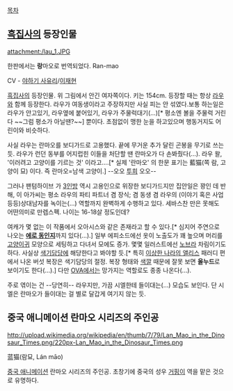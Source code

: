 [[목차]]

== [[흑집사]]의 등장인물 ==
attachment:/lau_1.JPG

한판에서는 '''랑'''마오로 번역되었다.
Ran-mao

CV - [[야하기 사유리]]/[[이재현]]

[[흑집사]]의 등장인물. 위 그림에서 안긴 여자쪽이다. 키는 154cm. 등장할 때는 항상 [[라우]]와 함께 등장한다. 라우가 여동생이라고 주장하지만 사실 피는 안 섞였다.보통 하는일은 라우가 안고있기, 라우옆에 붙어있기, 라우가 주물럭대기(…)[* 평소엔 볼을 주물럭 거린다  ~~그럼 평소가 아닐땐?~~] 뿐이다. 초점없이 맹한 눈을 하고있으며 행동거지도 어린이와 비슷하다.
 
사실 라우는 란마오를 보디가드로 고용했다. 끝에 무거운 추가 달린 곤봉을 무기로 쓰는 듯. 라우가 런던 동부를 어지럽힌 이들을 처단할 땐 란마오가 다 손봐줬다(…). 라우 왈, '이러려고 고양이를 기르는 것' 이라고….[* 실제 '란마오' 의 한문 표기는 藍猫(쪽 람, 고양이 묘) 이다. 즉 란마오=남색 고양이.] --오오 [[투희]] 오오--  

그러나 팬텀하이브 가 [[발드로이|3]][[피니안|인]][[메이린(흑집사)|방]] 역시 고용인으로 위장한 보디가드지만 집안일은 꽝인 데 반해, 이 아가씨는 평소 라우의 파티 파트너 겸 장식; 겸 동생 겸 라우의 (이야기 혹은 사업 등등)상대남자를 녹이는(...) 역할까지 완벽하게 수행하고 있다. 세바스찬 만은 못해도 어떤의미로 만렙스펙. 나이는 16-18살 정도인데?

여캐가 몇 없는 이 작품에서 오아시스와 같은 존재라고 할 수 있다.[* 심지어 주연으로 나오는 '''[[에로 동인지]]'''까지 있다(...).] 일부 에피소드에선 옷이 노출도가 꽤 높으며 머리를 [[고양이귀]] 모양으로 세팅하고 다녀서 모에도 증가. 몇몇 일러스트에선 [[노브라]] 차림이기도 하다. 사실상 [[색기담당]]에 해당한다고 봐야할 듯.[* 특히 [[이상한 나라의 앨리스]] 패러디 편에서 나온 버섯 복장은 색기담당의 절정. 복장 형태와 [[살구색|색깔]] 때문에 잘못 보면 '''올누드'''로 보이기도 한다(...).] 다만 [[OVA]]에서는 망가지는 역할로도 종종 나온다(...).

주로 엮이는 건 --당연히-- 라우지만, 가끔 시엘한테 들이대는(...) 모습도 보인다. 단 시엘은 란마오가 들이대는 걸 별로 달갑게 여기지 않는 듯.

== 중국 애니메이션 란마오 시리즈의 주인공 ==
http://upload.wikimedia.org/wikipedia/en/thumb/7/79/Lan_Mao_in_the_Dinosaur_Times.png/220px-Lan_Mao_in_the_Dinosaur_Times.png

蓝猫(람묘, Lán māo)

[[중국 애니메이션]] 란마오 시리즈의 주인공. 초창기에 중국의 성우 [[거핑]]이 역을 맡은 것으로 유명하다.
